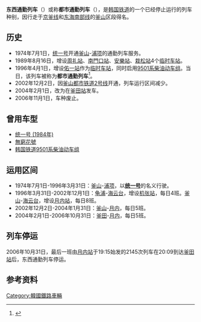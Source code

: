 '''东西通勤列车'''（{{kor|諺=동서통근열차|漢=東西通勤列車|羅=Dongseo tonggeun yeolcha|f=y}}）或称'''都市通勤列车'''（{{kor|諺=도시통근열차|漢=都市通勤列車|羅=Doshi tonggeun yeolcha|f=y}}），是[[韓國鐵道公社|韩国铁道]]的一个已经停止运行的列车种别，因行走于[[京釜線|京釜线]]和[[東海南部線|东海南部线]]的[[釜山廣域市|釜山]]区段得名。

== 历史 ==
*1974年7月1日，[[统一号_(1954年)|统一号]]开通[[釜山站|釜山]]-[[浦项站|浦项]]的通勤列车服务。
*1989年8月16日，增设[[周礼站_(韩国铁道公社)|周礼站]]、[[巨堤站|南門口站]]、[[安乐站_(釜山)|安樂站]]、[[栽松站|栽松站]]4个[[临时车站|临时车站]]。
*1996年4月1日，增设[[佑一站|佑一站]]作为[[临时车站|临时车站]]，同时启用[[韩国铁道9501系柴油动车组|9501系柴油动车组]]。当日，该列车被称为'''都市通勤列车'''<ref>{{Cite web|title=동해남부선 통근열차 역사 속으로...|url=http://blog.qubi.com/gupostn/1|access-date=2021-10-02|date=2006-11-03|publisher=국제신문|language=ko|archive-url=https://archive.today/20120707005544/http://blog.qubi.com/gupostn/1|archive-date=2012-07-07|dead-url=yes|quote=일부 자료에서는 1989년 8월 16일로 나와 있다}}</ref>。
*2002年12月2日，因[[釜山都市铁道2号线|釜山都市铁道2号线]]开通，列车运行区间减少。
*2004年2月1日，改为在[[釜田站_(韩国铁道公社)|釜田站]]发车。
*2006年11月1日，车种废止。

== 曾用车型 ==
*[[统一号_(1984年)|统一号 (1984年)]]
*[[無窮花號|無窮花號]]
*[[韩国铁道9501系柴油动车组|韩国铁道9501系柴油动车组]]

== 运用区间 ==
*1974年7月1日-1996年3月31日：[[釜山站|釜山]]-[[浦项站|浦项]]，以'''[[统一号_(1984年)|统一号]]'''的名义行驶。
*1996年3月31日-2002年12月1日：[[龟浦站_(韩国铁道公社)|龟浦]]-[[新海云台站|海云台]]，增设[[机张站|机张站]]，每日4班。[[釜山站|釜山]]-[[新海云台站|海云台]]，增设[[月内站|月内站]]，每日8班。
*2002年12月2日-2004年1月31日：[[釜山站|釜山]]-[[月内站|月内]]，每日5班。
*2004年2月1日-2006年10月31日：[[釜田站_(韩国铁道公社)|釜田]]-[[月内站|月内]]，每日5班。

== 列车停运 ==
2006年10月31日，最后一班由[[月内站|月内站]]于19:15始发的2145次列车在20:09到达[[釜田站_(韩国铁道公社)|釜田站]]后，东西通勤列车停运。

== 参考资料 ==
{{reflist}}
{{韩国铁道公社车辆}}
[[Category:韓國鐵路車輛|Category:韓國鐵路車輛]]